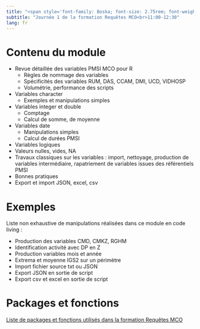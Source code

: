 ```yaml
---
title: "<span style='font-family: Boska; font-size: 2.75rem; font-weight: 800;'>Spécificités des données PMSI MCO</span>"
subtitle: "Journée 1 de la formation Requêtes MCO<br>11:00-12:30"
lang: fr
---
```



# Contenu du module  

-   Revue détaillée des variables PMSI MCO pour R
    -   Règles de nommage des variables
    -   Spécificités des variables RUM, DAS, CCAM, DMI, UCD, VIDHOSP
    -   Volumétrie, performance des scripts
-   Variables character
    -   Exemples et manipulations simples
-   Variables integer et double
    -   Comptage
    -   Calcul de somme, de moyenne
-   Variables date
    -   Manipulations simples
    -   Calcul de durées PMSI
-   Variables logiques
-   Valeurs nulles, vides, NA
-   Travaux classiques sur les variables : import, nettoyage, production de variables intermédiaire, rapatriement de variables issues des référentiels PMSI
-   Bonnes pratiques
-   Export et import JSON, excel, csv
    
# Exemples

Liste non exhaustive de manipulations réalisées dans ce module en code living :  

-   Production des variables CMD, CMKZ, RGHM
-   Identification activité avec DP en Z
-   Production variables mois et année
-   Extrema et moyenne IGS2 sur un périmètre
-   Import fichier source txt ou JSON
-   Export JSON en sortie de script
-   Export csv et excel en sortie de script

# Packages et fonctions

[Liste de packages et fonctions utilisés dans la formation Requêtes MCO](../package_function_mco.qmd)

